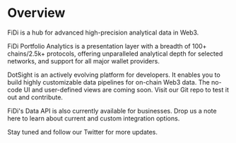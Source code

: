 # Overview
 
FiDi is a hub for advanced high-precision analytical data in Web3.

FiDi Portfolio Analytics is a presentation layer with a breadth of 100+ chains/2.5k+ protocols,  offering unparalleled analytical depth for selected networks, and support for all major wallet providers. 

DotSight is an actively evolving platform for developers. 
It enables you to build highly customizable data pipelines for on-chain Web3 data. The no-code UI and user-defined views are coming soon. Visit our Git repo to test it out and contribute.

FiDi's Data API is also currently available for businesses. 
Drop us a note here to learn about current and custom integration options.

Stay tuned and follow our Twitter for more updates.
